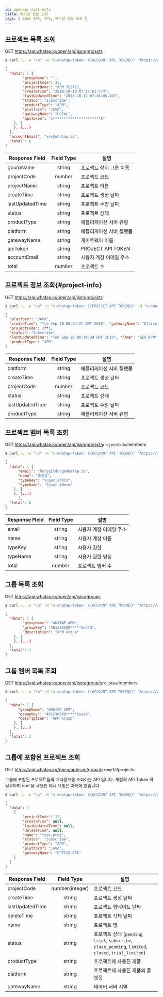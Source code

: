 ```yaml
---
id: openapi-call-meta
title: 메타성 정보 조회
tags: [ Open API, API, 메타성 정보 조회 ]
---
```


## 프로젝트 목록 조회

<span class='apitype'>GET</span> https://api.whatap.io/open/api/json/projects

```bash title='command'
$ curl -L -w "\n" -H "x-whatap-token: {{ACCOUNT API TOKEN}}" "https://api.whatap.io/open/api/json/projects"
```

```json title='response'
{
  "data": [ {
        "groupName": "",
        "projectCode": 35,
        "projectName": "APM_TEST2",
        "createTime": "2018-10-19 07:17:03.774",
        "lastUpdatedTime": "2018-10-19 07:46:05.167",
        "status": "subscribe",
        "productType": "APM",
        "platform": "JAVA",
        "gatewayName": "LOCAL",
        "apiToken": "5**********************R"
    }, {
    }, (...)
  ],
  "accountEmail": "xxx@whatap.io",
  "total": 6
}
```

| Response Field  |           Field Type            | 설명                     |
| --------------- | :-----------------------------: | ------------------------ |
| gourpName       | <span class='api'>string</span> | 프로젝트 상위 그룹 이름  |
| projectCode     | <span class='api'>number</span> | 프로젝트 코드            |
| projectName     | <span class='api'>string</span> | 프로젝트 이름            |
| createTime      | <span class='api'>string</span> | 프로젝트 생성 날짜       |
| lastUpdatedTime | <span class='api'>string</span> | 프로젝트 수정 날짜       |
| status          | <span class='api'>string</span> | 프로젝트 상태            |
| productType     | <span class='api'>string</span> | 애플리케이션 서버 유형   |
| platform        | <span class='api'>string</span> | 애플리케이션 서버 플랫폼 |
| gatewayName     | <span class='api'>string</span> | 게이트웨이 이름          |
| apiToken        | <span class='api'>string</span> | PROJECT API TOKEN        |
| accountEmail    | <span class='api'>string</span> | 사용자 계정 이메일 주소  |
| total           | <span class='api'>number</span> | 프로젝트 수              |

## 프로젝트 정보 조회{#project-info}

<span class='apitype'>GET</span> https://api.whatap.io/open/api/json/projects

```bash title='command'
$ curl -L -w "\n" -H "x-whatap-token: {{PROJECT API TOKEN}}" -H "x-whatap-pcode: {{projectCode}}" "https://api.whatap.io/open/api/json/project"
```

```json title='response'
{
  "platform": "JAVA",
  "createTime": "Tue Sep 18 08:34:27 GMT 2018", "gatewayName": "Office-OTE",
  "projectCode": 1**1,
  "status": "Subscribe",
  "lastUpdatedTime": "Tue Sep 18 08:34:34 GMT 2018", "name": "SEO_APM",
  "productType": "APM"
}
```

| Response Field  |           Field Type            | 설명                     |
| --------------- | :-----------------------------: | ------------------------ |
| platform        | <span class='api'>string</span> | 애플리케이션 서버 플랫폼 |
| createTime      | <span class='api'>string</span> | 프로젝트 생성 날짜       |
| projectCode     | <span class='api'>number</span> | 프로젝트 코드            |
| status          | <span class='api'>string</span> | 프로젝트 상태            |
| lastUpdatedTime | <span class='api'>string</span> | 프로젝트 수정 날짜       |
| productType     | <span class='api'>string</span> | 애플리케이션 서버 유형   |

## 프로젝트 멤버 목록 조회

<span class='apitype'>GET</span> https://api.whatap.io/open/api/json/project/<code>projectCode</code>/members

```bash title='command'
$ curl -L -w "\n" -H "x-whatap-token: {{ACCOUNT API TOKEN}}" "https://api.whatap.io/open/api/json/project/{{projectCode}}/members"
```

```json title='response'
{
  "data": [ {
      "email": "honggildong@whatap.io",
      "name": "홍길동",
      "typeKey": "super_admin",
      "typeName": "Super Admin"
    }, {
    }, (...)
      ],
  "total": 6
}
```

| Response Field |           Field Type            | 설명                    |
| -------------- | :-----------------------------: | ----------------------- |
| email          | <span class='api'>string</span> | 사용자 계정 이메일 주소 |
| name           | <span class='api'>string</span> | 사용자 계정 이름        |
| typeKey        | <span class='api'>string</span> | 사용자 권한             |
| typeName       | <span class='api'>string</span> | 사용자 권한 명칭        |
| total          | <span class='api'>number</span> | 프로젝트 멤버 수        |

## 그룹 목록 조회

<span class='apitype'>GET</span> https://api.whatap.io/open/api/json/groups

```bash title='command'
$ curl -L -w "\n" -H "x-whatap-token: {{ACCOUNT API TOKEN}}" "https://api.whatap.io/open/api/json/groups"
```

```json title='response'
{
  "data": [ {
        "groupName": "WHATAP APM",
        "groupKey": "AB123KSKD*****2uasQ",
        "description": "APM Group"
    }, {
    }, (...)
  ],
  "total": 3
}
```

## 그룹 멤버 목록 조회

<span class='apitype'>GET</span> https://api.whatap.io/open/api/json/group/<code>groupKey</code>/members

```bash title='command'
$ curl -L -w "\n" -H "x-whatap-token: {{ACCOUNT API TOKEN}}" "https://api.whatap.io/open/api/json/group/{{groupKey}}/members"
```

```json title='response'
{
  "data": [ {
      "groupName": "WHATAP APM",
      "groupKey": "AB123KSKD*****2uasQ",
      "description": "APM Group"
    }, {
    }, (...)
  ],
  "total": 3
}
```

## 그룹에 포함된 프로젝트 조회

<span class='apitype'>GET</span> https://api.whatap.io//open/api/json/group/<code>groupId</code>/projects

그룹에 포함된 프로젝트들의 메타정보를 조회하는 API 입니다. 계정의 API Token 이 필요하며 curl 을 사용한 예시 요청은 아래에 있습니다.

```bash title='command'
$ curl -L -w "\n" -H "x-whatap-token: {{ACCOUNT API TOKEN}}" "https://api.whatap.io/open/api/json/group/{{groupId}}/projects" 
```

```json title='response'
{
  "data": [
    {
        "projectCode": 17,
        "createTime": null,
        "lastUpdatedTime": null,
        "deleteTime": null,
        "name": "test-proj",
        "status": "Subscribe",
        "productType": "APM",
        "platform": "JAVA",
        "gatewayName": "OFFICE-OTE"
    }
  ]
}
```

| Response Field  | Field Type      | 설명 |
| --------------- | :--: | --------------- |
| projectCode     | <span class='api'>number(integer)</span> | 프로젝트 코드|
| createTime      | <span class='api'>string</span> | 프로젝트 생성 날짜 |
| lastUpdatedTime | <span class='api'>string</span> | 프로젝트 업데이트 날짜 |
| deleteTime      | <span class='api'>string</span> | 프로젝트 삭제 날짜 |
| name            | <span class='api'>string</span> | 프로젝트 명 |
| status          | <span class='api'>string</span> | 프로젝트 상태 (`pending`, `trial`, `subscribe`, `close_pending`, `limited`, `closed`, `trial_limited`) |
| productType     | <span class='api'>string</span> | 프로젝트에 사용된 제품 |
| platform        | <span class='api'>string</span> | 프로젝트에 사용된 제품의 플랫폼 |
| gatewayName     | <span class='api'>string</span> | 데이터 서버 지역 |
